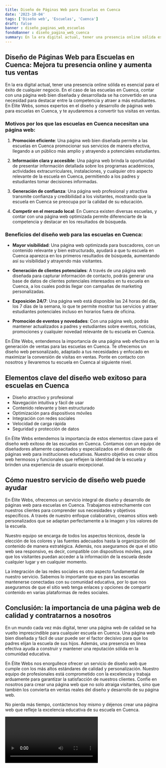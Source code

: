 ```yaml
---
title: Diseño de Páginas Web para Escuelas en Cuenca
date: '2023-10-04'
tags: ['Diseño web', 'Escuelas', 'Cuenca']
draft: false
banner : diseño_paginas_web_escuelas
fondoBanner : diseño_pagina_web_cuenca
summary: En la era digital actual, tener una presencia online sólida es esencial para el éxito de cualquier negocio. En el caso de las escuelas en Cuenca, contar con una página web bien diseñada y desarrollada se ha convertido en una necesidad para destacar entre la competencia y atraer a más estudiantes. En Élite Webs, somos expertos en el diseño y desarrollo de páginas web para escuelas en Cuenca, y te ayudaremos a convertir tus visitas en ventas.
---
```


## Diseño de Páginas Web para Escuelas en Cuenca: Mejora tu presencia online y aumenta tus ventas

En la era digital actual, tener una presencia online sólida es esencial para el éxito de cualquier negocio. En el caso de las escuelas en Cuenca, contar con una página web bien diseñada y desarrollada se ha convertido en una necesidad para destacar entre la competencia y atraer a más estudiantes. En Élite Webs, somos expertos en el diseño y desarrollo de páginas web para escuelas en Cuenca, y te ayudaremos a convertir tus visitas en ventas.

### Motivos por los que las escuelas en Cuenca necesitan una página web:

1. **Promoción eficiente**: Una página web bien diseñada permite a las escuelas en Cuenca promocionar sus servicios de manera efectiva, llegando a un público más amplio y atrayendo a potenciales estudiantes.

2. **Información clara y accesible**: Una página web brinda la oportunidad de presentar información detallada sobre los programas académicos, actividades extracurriculares, instalaciones, y cualquier otro aspecto relevante de la escuela en Cuenca, permitiendo a los padres y estudiantes tomar decisiones informadas.

3. **Generación de confianza**: Una página web profesional y atractiva transmite confianza y credibilidad a los visitantes, mostrando que la escuela en Cuenca se preocupa por la calidad de su educación.

4. **Competir en el mercado local**: En Cuenca existen diversas escuelas, y contar con una página web optimizada permite diferenciarte de la competencia y destacar en los resultados de búsqueda.

### Beneficios del diseño web para las escuelas en Cuenca:

- **Mayor visibilidad**: Una página web optimizada para buscadores, con un contenido relevante y bien estructurado, ayudará a que tu escuela en Cuenca aparezca en los primeros resultados de búsqueda, aumentando así su visibilidad y atrayendo más visitantes.

- **Generación de clientes potenciales**: A través de una página web diseñada para capturar información de contacto, podrás generar una base de datos de clientes potenciales interesados en tu escuela en Cuenca, a los cuales podrás llegar con campañas de marketing personalizadas.

- **Exposición 24/7**: Una página web está disponible las 24 horas del día, los 7 días de la semana, lo que te permite mostrar tus servicios y atraer estudiantes potenciales incluso en horarios fuera de oficina.

- **Promoción de eventos y novedades**: Con una página web, podrás mantener actualizados a padres y estudiantes sobre eventos, noticias, promociones y cualquier novedad relevante de tu escuela en Cuenca.

En Élite Webs, entendemos la importancia de una página web efectiva en la generación de ventas para las escuelas en Cuenca. Te ofrecemos un diseño web personalizado, adaptado a tus necesidades y enfocado en maximizar la conversión de visitas en ventas. Ponte en contacto con nosotros y llevaremos tu escuela en Cuenca al siguiente nivel.

<GifSeo />

<Cta />

## Elementos clave del diseño web exitoso para escuelas en Cuenca

- Diseño atractivo y profesional
- Navegación intuitiva y fácil de usar
- Contenido relevante y bien estructurado
- Optimización para dispositivos móviles
- Integración con redes sociales
- Velocidad de carga rápida
- Seguridad y protección de datos

En Élite Webs entendemos la importancia de estos elementos clave para el diseño web exitoso de las escuelas en Cuenca. Contamos con un equipo de diseñadores altamente capacitados y especializados en el desarrollo de páginas web para instituciones educativas. Nuestro objetivo es crear sitios web hermosos y funcionales que reflejen la identidad de la escuela y brinden una experiencia de usuario excepcional.

## Cómo nuestro servicio de diseño web puede ayudar

En Élite Webs, ofrecemos un servicio integral de diseño y desarrollo de páginas web para escuelas en Cuenca. Trabajamos estrechamente con nuestros clientes para comprender sus necesidades y objetivos específicos. A través de nuestro enfoque colaborativo, creamos sitios web personalizados que se adaptan perfectamente a la imagen y los valores de la escuela.

Nuestro equipo se encarga de todos los aspectos técnicos, desde la elección de los colores y las fuentes adecuados hasta la organización del contenido de manera estratégica. Además, nos aseguramos de que el sitio web sea responsivo, es decir, compatible con dispositivos móviles, para que los visitantes puedan acceder a la información de la escuela desde cualquier lugar y en cualquier momento.

La integración de las redes sociales es otro aspecto fundamental de nuestro servicio. Sabemos lo importante que es para las escuelas mantenerse conectadas con su comunidad educativa, por lo que nos aseguramos de que el sitio web tenga enlaces y opciones de compartir contenido en varias plataformas de redes sociales.

## Conclusión: la importancia de una página web de calidad y contratarnos a nosotros

En un mundo cada vez más digital, tener una página web de calidad se ha vuelto imprescindible para cualquier escuela en Cuenca. Una página web bien diseñada y fácil de usar puede ser el factor decisivo para que los padres elijan la escuela de sus hijos. Además, una presencia en línea efectiva ayuda a construir y mantener una reputación sólida en la comunidad educativa.

En Élite Webs nos enorgullece ofrecer un servicio de diseño web que cumple con los más altos estándares de calidad y personalización. Nuestro equipo de profesionales está comprometido con la excelencia y trabaja arduamente para garantizar la satisfacción de nuestros clientes. Confíe en nosotros para crear una página web que no solo atraiga visitantes, sino que también los convierta en ventas reales del diseño y desarrollo de su página web.

No pierda más tiempo, contáctenos hoy mismo y déjenos crear una página web que refleje la excelencia educativa de su escuela en Cuenca.

<Video />

<CtaBot job='Escuelas' city='Cuenca'/>

<Gmaps query='Cuenca+españa+maps' />